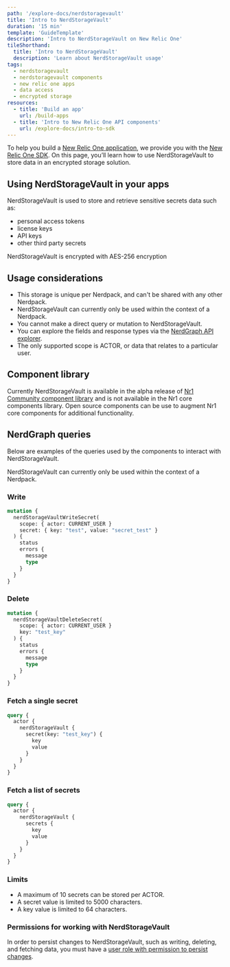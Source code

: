 ```yaml
---
path: '/explore-docs/nerdstoragevault'
title: 'Intro to NerdStorageVault'
duration: '15 min'
template: 'GuideTemplate'
description: 'Intro to NerdStorageVault on New Relic One'
tileShorthand:
  title: 'Intro to NerdStorageVault'
  description: 'Learn about NerdStorageVault usage'
tags:
  - nerdstoragevault
  - nerdstoragevault components
  - new relic one apps
  - data access
  - encrypted storage
resources:
  - title: 'Build an app'
    url: /build-apps
  - title: 'Intro to New Relic One API components'
    url: /explore-docs/intro-to-sdk
---
```


<Intro>

To help you build a [New Relic One application](/use-cases/build-new-relic-one-applications),
we provide you with the [New Relic One SDK](/explore-docs/intro-to-sdk).
On this page, you’ll learn how to use NerdStorageVault to store data in an encrypted
storage solution.

</Intro>

## Using NerdStorageVault in your apps

NerdStorageVault is used to store and retrieve sensitive secrets data such as:

- personal access tokens
- license keys
- API keys
- other third party secrets

<Callout variant="tip">

NerdStorageVault is encrypted with AES-256 encryption

</Callout>

## Usage considerations

- This storage is unique per Nerdpack, and can't be shared with any other Nerdpack.
- NerdStorageVault can currently only be used within the context of a Nerdpack.
- You cannot make a direct query or mutation to NerdStorageVault.
- You can explore the fields and response types via the [NerdGraph API explorer](https://api.newrelic.com/graphiql).
- The only supported scope is ACTOR, or data that relates to a particular user.

## Component library

Currently NerdStorageVault is available in the alpha release of [Nr1 Community component library](https://www.npmjs.com/package/@newrelic/nr1-community/v/1.3.0-alpha.5)
and is not available in the Nr1 core components library. Open source components can be use to augment
Nr1 core components for additional functionality.

## NerdGraph queries

Below are examples of the queries used by the components to interact with NerdStorageVault.

<Callout variant="tip">
  NerdStorageVault can currently only be used within the context of a Nerdpack.
</Callout>

### Write

```graphql
mutation {
  nerdStorageVaultWriteSecret(
    scope: { actor: CURRENT_USER }
    secret: { key: "test", value: "secret_test" }
  ) {
    status
    errors {
      message
      type
    }
  }
}
```

### Delete

```graphql
mutation {
  nerdStorageVaultDeleteSecret(
    scope: { actor: CURRENT_USER }
    key: "test_key"
  ) {
    status
    errors {
      message
      type
    }
  }
}
```

### Fetch a single secret

```graphql
query {
  actor {
    nerdStorageVault {
      secret(key: "test_key") {
        key
        value
      }
    }
  }
}
```

### Fetch a list of secrets

```graphql
query {
  actor {
    nerdStorageVault {
      secrets {
        key
        value
      }
    }
  }
}
```

### Limits

- A maximum of 10 secrets can be stored per ACTOR.
- A secret value is limited to 5000 characters.
- A key value is limited to 64 characters.

### Permissions for working with NerdStorageVault

In order to persist changes to NerdStorageVault, such as writing, deleting,
and fetching data, you must have a
[user role with permission to persist changes](https://docs.newrelic.com/docs/accounts/accounts-billing/new-relic-one-pricing-users/users-roles).
